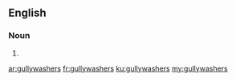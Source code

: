 ==English==

===Noun===
{{head|en|plural}}

# {{plural of|gullywasher|lang=en|nocat=1}}

[[ar:gullywashers]]
[[fr:gullywashers]]
[[ku:gullywashers]]
[[my:gullywashers]]
